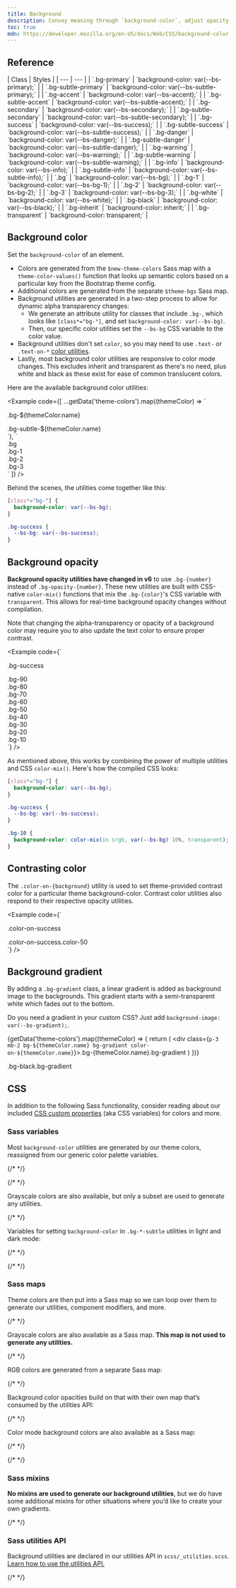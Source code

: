 ```yaml
---
title: Background
description: Convey meaning through `background-color`, adjust opacity with `color-mix()` utilities, and add decoration with gradients.
toc: true
mdn: https://developer.mozilla.org/en-US/docs/Web/CSS/background-color
---
```



## Reference

<BsTable class="table reference-table">
| Class | Styles |
| --- | --- |
| `.bg-primary` | `background-color: var(--bs-primary);` |
| `.bg-subtle-primary` | `background-color: var(--bs-subtle-primary);` |
| `.bg-accent` | `background-color: var(--bs-accent);` |
| `.bg-subtle-accent` | `background-color: var(--bs-subtle-accent);` |
| `.bg-secondary` | `background-color: var(--bs-secondary);` |
| `.bg-subtle-secondary` | `background-color: var(--bs-subtle-secondary);` |
| `.bg-success` | `background-color: var(--bs-success);` |
| `.bg-subtle-success` | `background-color: var(--bs-subtle-success);` |
| `.bg-danger` | `background-color: var(--bs-danger);` |
| `.bg-subtle-danger` | `background-color: var(--bs-subtle-danger);` |
| `.bg-warning` | `background-color: var(--bs-warning);` |
| `.bg-subtle-warning` | `background-color: var(--bs-subtle-warning);` |
| `.bg-info` | `background-color: var(--bs-info);` |
| `.bg-subtle-info` | `background-color: var(--bs-subtle-info);` |
| `.bg` | `background-color: var(--bs-bg);` |
| `.bg-1` | `background-color: var(--bs-bg-1);` |
| `.bg-2` | `background-color: var(--bs-bg-2);` |
| `.bg-3` | `background-color: var(--bs-bg-3);` |
| `.bg-white` | `background-color: var(--bs-white);` |
| `.bg-black` | `background-color: var(--bs-black);` |
| `.bg-inherit` | `background-color: inherit;` |
| `.bg-transparent` | `background-color: transparent;` |
</BsTable>

## Background color

Set the `background-color` of an element.

- Colors are generated from the `$new-theme-colors` Sass map with a `theme-color-values()` function that looks up semantic colors based on a particular key from the Bootstrap theme config.
- Additional colors are generated from the separate `$theme-bgs` Sass map.
- Background utilities are generated in a two-step process to allow for dynamic alpha transparency changes:
  - We generate an attribute utility for classes that include `.bg-`, which looks like `[class*="bg-"]`, and set `background-color: var(--bs-bg)`.
  - Then, our specific color utilities set the `--bs-bg` CSS variable to the color value.
- Background utilities don't set `color`, so you may need to use `.text-` or `.text-on-*` [color utilities]([[docsref:/utilities/colors]]).
- Lastly, most background color utilities are responsive to color mode changes. This excludes inherit and transparent as there's no need, plus white and black as these exist for ease of common translucent colors.

Here are the available background color utilities:

<Example code={[
  ...getData('theme-colors').map((themeColor) => `<div class="p-3 mb-2 bg-${themeColor.name} text-on-${themeColor.name}">.bg-${themeColor.name}</div>
<div class="p-3 mb-2 bg-subtle-${themeColor.name} text-${themeColor.name}">.bg-subtle-${themeColor.name}</div>`),
  `<div class="p-3 mb-2 bg">.bg</div>
<div class="p-3 mb-2 bg-1">.bg-1</div>
<div class="p-3 mb-2 bg-2">.bg-2</div>
<div class="p-3 mb-2 bg-3">.bg-3</div>`
]} />

Behind the scenes, the utilities come together like this:

```css
[class*="bg-"] {
  background-color: var(--bs-bg);
}

.bg-success {
  --bs-bg: var(--bs-success);
}
```

<Callout name="warning-color-assistive-technologies" />

## Background opacity

<BreakingChange />

**Background opacity utilities have changed in v6** to use `.bg-{number}` instead of `.bg-opacity-{number}`. These new utilities are built with CSS-native `color-mix()` functions that mix the `.bg-{color}`'s CSS variable with `transparent`. This allows for real-time background opacity changes without compilation.

Note that changing the alpha-transparency or opacity of a background color may require you to also update the text color to ensure proper contrast.

<Example code={`<div class="p-2 bg-success text-on-success">.bg-success</div>
<div class="p-2 bg-success bg-90 text-on-success">.bg-90</div>
<div class="p-2 bg-success bg-80 text-on-success">.bg-80</div>
<div class="p-2 bg-success bg-70 text-on-success">.bg-70</div>
<div class="p-2 bg-success bg-60 text-on-success">.bg-60</div>
<div class="p-2 bg-success bg-50 text-success">.bg-50</div>
<div class="p-2 bg-success bg-40 text-success">.bg-40</div>
<div class="p-2 bg-success bg-30 text-success">.bg-30</div>
<div class="p-2 bg-success bg-20 text-success">.bg-20</div>
<div class="p-2 bg-success bg-10 text-success">.bg-10</div>`} />

As mentioned above, this works by combining the power of multiple utilities and CSS `color-mix()`. Here's how the compiled CSS looks:

```css
[class*="bg-"] {
  background-color: var(--bs-bg);
}

.bg-success {
  --bs-bg: var(--bs-success);
}

.bg-10 {
  background-color: color-mix(in srgb, var(--bs-bg) 10%, transparent);
}
```

## Contrasting color

The `.color-on-{background}` utility is used to set theme-provided contrast color for a particular theme background-color. Contrast color utilities also respond to their respective opacity utilities.

<Example code={`<div class="p-2 bg-success color-on-success">.color-on-success</div>
<div class="p-2 bg-success color-on-success color-50">.color-on-success.color-50</div>`} />

## Background gradient

By adding a `.bg-gradient` class, a linear gradient is added as background image to the backgrounds. This gradient starts with a semi-transparent white which fades out to the bottom.

Do you need a gradient in your custom CSS? Just add `background-image: var(--bs-gradient);`.

{getData('theme-colors').map((themeColor) => {
  return (
    <div class={`p-3 mb-2 bg-${themeColor.name} bg-gradient color-on-${themeColor.name}`}>.bg-{themeColor.name}.bg-gradient</div>
  )
})}
<div class="p-3 mb-2 bg-black bg-gradient color-white">.bg-black.bg-gradient</div>

## CSS

In addition to the following Sass functionality, consider reading about our included [CSS custom properties]([[docsref:/customize/css-variables]]) (aka CSS variables) for colors and more.

### Sass variables

Most `background-color` utilities are generated by our theme colors, reassigned from our generic color palette variables.

<ScssDocs name="theme-colors" file="scss/_theme.scss" />

<ScssDocs name="utils-bg-color" file="scss/_utilities.scss" />

{/* <ScssDocs name="theme-color-variables" file="scss/_variables.scss" /> */}

{/* <ScssDocs name="variable-gradient" file="scss/_variables.scss" /> */}

Grayscale colors are also available, but only a subset are used to generate any utilities.

{/* <ScssDocs name="gray-color-variables" file="scss/_variables.scss" /> */}

Variables for setting `background-color` in `.bg-*-subtle` utilities in light and dark mode:

{/* <ScssDocs name="theme-bg-subtle-variables" file="scss/_variables.scss" /> */}

{/* <ScssDocs name="theme-bg-subtle-dark-variables" file="scss/_variables-dark.scss" /> */}

### Sass maps

Theme colors are then put into a Sass map so we can loop over them to generate our utilities, component modifiers, and more.

{/* <ScssDocs name="theme-colors-map" file="scss/_variables.scss" /> */}

Grayscale colors are also available as a Sass map. **This map is not used to generate any utilities.**

{/* <ScssDocs name="gray-colors-map" file="scss/_variables.scss" /> */}

RGB colors are generated from a separate Sass map:

{/* <ScssDocs name="theme-colors-rgb" file="scss/_maps.scss" /> */}

Background color opacities build on that with their own map that’s consumed by the utilities API:

{/* <ScssDocs name="utilities-bg-colors" file="scss/_maps.scss" /> */}

Color mode background colors are also available as a Sass map:

{/* <ScssDocs name="theme-bg-subtle-map" file="scss/_maps.scss" /> */}

{/* <ScssDocs name="theme-bg-subtle-dark-map" file="scss/_maps.scss" /> */}

### Sass mixins

**No mixins are used to generate our background utilities**, but we do have some additional mixins for other situations where you’d like to create your own gradients.

<ScssDocs name="gradient-bg-mixin" file="scss/mixins/_gradients.scss" />

{/* <ScssDocs name="gradient-mixins" file="scss/mixins/_gradients.scss" /> */}

### Sass utilities API

Background utilities are declared in our utilities API in `scss/_utilities.scss`. [Learn how to use the utilities API.]([[docsref:/utilities/api#using-the-api]])

{/* <ScssDocs name="utils-bg-color" file="scss/_utilities.scss" /> */}
